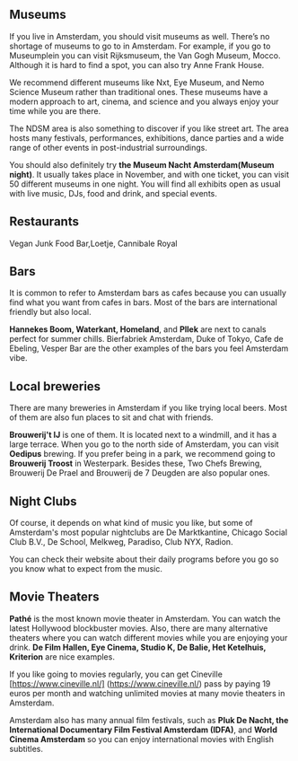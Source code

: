 ## Museums
If you live in Amsterdam, you should visit museums as well. There’s no shortage of museums to go to in Amsterdam. For example, if you go to Museumplein you can visit Rijksmuseum, the Van Gogh Museum, Mocco. Although it is hard to find a spot, you can also try Anne Frank House. 

We recommend different museums like Nxt, Eye Museum, and Nemo Science Museum rather than traditional ones. These museums have a modern approach to art, cinema, and science and you always enjoy your time while you are there. 

The NDSM area is also something to discover if you like street art. The area hosts many festivals, performances, exhibitions, dance parties and a wide range of other events in post-industrial surroundings.

You should also definitely try **the Museum Nacht Amsterdam(Museum night)**. It usually takes place in November, and with one ticket, you can visit 50 different museums in one night. You will find all exhibits open as usual with live music, DJs, food and drink, and special events. 
## Restaurants
Vegan Junk Food Bar,Loetje, Cannibale Royal 
## Bars
It is common to refer to Amsterdam bars as cafes because you can usually find what you want from cafes in bars. Most of the bars are international friendly but also local. 

**Hannekes Boom, Waterkant, Homeland**, and **Pllek** are next to canals perfect for summer chills. Bierfabriek Amsterdam, Duke of Tokyo, Cafe de Ebeling, Vesper Bar are the other examples of the bars you feel Amsterdam vibe. 
## Local breweries 
There are many breweries in Amsterdam if you like trying local beers. Most of them are also fun places to sit and chat with friends. 

**Brouwerij't IJ** is one of them.  It is located next to a windmill, and it has a large terrace. When you go to the north side of Amsterdam, you can visit **Oedipus** brewing. If you prefer being in a park, we recommend going to **Brouwerij Troost** in Westerpark. Besides these, Two Chefs Brewing, Brouwerij De Prael and Brouwerij de 7 Deugden are also popular ones. 
## Night Clubs
Of course, it depends on what kind of music you like, but some of Amsterdam's most popular nightclubs are  De Marktkantine, Chicago Social Club B.V., De School, Melkweg, Paradiso, Club NYX, Radion. 

<Callout>
  You can check their website about their daily programs before you go so you know what to expect from the music. 
</Callout>

## Movie Theaters 
**Pathé** is the most known movie theater in Amsterdam. You can watch the latest Hollywood blockbuster movies. Also, there are many alternative theaters where you can watch different movies while you are enjoying your drink. **De Film Hallen, Eye Cinema, Studio K, De Balie, Het Ketelhuis, Kriterion** are nice examples. 

If you like going to movies regularly, you can get Cineville [https://www.cineville.nl/] (https://www.cineville.nl/) pass by paying 19 euros per month and watching unlimited movies at many movie theaters in Amsterdam.

Amsterdam also has many annual film festivals, such as **Pluk De Nacht, the International Documentary Film Festival Amsterdam (IDFA)**, and **World Cinema Amsterdam** so you can enjoy international movies with English subtitles.
